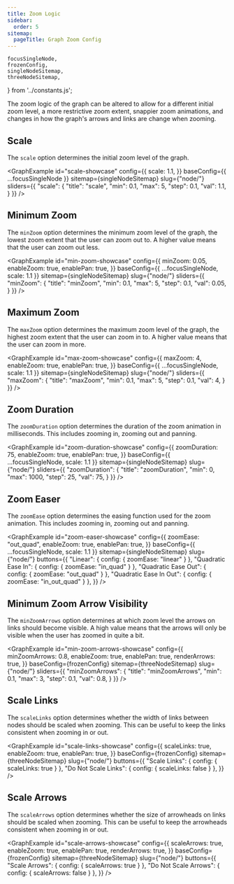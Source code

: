```yaml
---
title: Zoom Logic
sidebar:
  order: 5
sitemap:
  pageTitle: Graph Zoom Config
---
```


	focusSingleNode,
	frozenConfig,
	singleNodeSitemap,
	threeNodeSitemap,
} from '../constants.js';

The zoom logic of the graph can be altered to allow for a different initial zoom level, a more restrictive zoom extent,
snappier zoom animations, and changes in how the graph's arrows and links are change when zooming.

## Scale

The `scale` option determines the initial zoom level of the graph.

<GraphExample id="scale-showcase" config={{
	scale: 1.1,
}} baseConfig={{ ...focusSingleNode }} sitemap={singleNodeSitemap} slug={"node/"}
	sliders={{
		"scale": {
			"title": "scale",
			"min": 0.1,
			"max": 5,
			"step": 0.1,
			"val": 1.1,
		}
	}}
/>


## Minimum Zoom

The `minZoom` option determines the minimum zoom level of the graph, the lowest zoom extent that the user can zoom out to.
A higher value means that the user can zoom out less.

<GraphExample id="min-zoom-showcase" config={{
	minZoom: 0.05,
	enableZoom: true,
	enablePan: true,
}} baseConfig={{ ...focusSingleNode, scale: 1.1 }} sitemap={singleNodeSitemap} slug={"node/"}
	sliders={{
		"minZoom": {
			"title": "minZoom",
			"min": 0.1,
			"max": 5,
			"step": 0.1,
			"val": 0.05,
		}
	}}
/>


## Maximum Zoom

The `maxZoom` option determines the maximum zoom level of the graph, the highest zoom extent that the user can zoom in to.
A higher value means that the user can zoom in more.

<GraphExample id="max-zoom-showcase" config={{
	maxZoom: 4,
	enableZoom: true,
	enablePan: true,
}} baseConfig={{ ...focusSingleNode, scale: 1.1 }} sitemap={singleNodeSitemap} slug={"node/"}
	sliders={{
		"maxZoom": {
			"title": "maxZoom",
			"min": 0.1,
			"max": 5,
			"step": 0.1,
			"val": 4,
		}
	}}
/>


## Zoom Duration

The `zoomDuration` option determines the duration of the zoom animation in milliseconds.
This includes zooming in, zooming out and panning.

<GraphExample id="zoom-duration-showcase" config={{
	zoomDuration: 75,
	enableZoom: true,
	enablePan: true,
}} baseConfig={{ ...focusSingleNode, scale: 1.1 }} sitemap={singleNodeSitemap} slug={"node/"}
	sliders={{
		"zoomDuration": {
			"title": "zoomDuration",
			"min": 0,
			"max": 1000,
			"step": 25,
			"val": 75,
		}
	}}
/>

## Zoom Easer

The `zoomEase` option determines the easing function used for the zoom animation.
This includes zooming in, zooming out and panning.

<GraphExample id="zoom-easer-showcase" config={{
	zoomEase: "out_quad",
	enableZoom: true,
	enablePan: true,
}} baseConfig={{ ...focusSingleNode, scale: 1.1 }} sitemap={singleNodeSitemap} slug={"node/"}
	buttons={{
		"Linear": { config: { zoomEase: "linear" } },
		"Quadratic Ease In": { config: { zoomEase: "in_quad" } },
		"Quadratic Ease Out": { config: { zoomEase: "out_quad" } },
		"Quadratic Ease In Out": { config: { zoomEase: "in_out_quad" } },
	}}
/>


## Minimum Zoom Arrow Visibility

The `minZoomArrows` option determines at which zoom level the arrows on links should become visible.
A high value means that the arrows will only be visible when the user has zoomed in quite a bit.

<GraphExample id="min-zoom-arrows-showcase" config={{
	minZoomArrows: 0.8,
	enableZoom: true,
	enablePan: true,
	renderArrows: true,
}} baseConfig={frozenConfig} sitemap={threeNodeSitemap} slug={"node/"}
	sliders={{
		"minZoomArrows": {
			"title": "minZoomArrows",
			"min": 0.1,
			"max": 3,
			"step": 0.1,
			"val": 0.8,
		}
	}}
/>


## Scale Links

The `scaleLinks` option determines whether the width of links between nodes should be scaled when zooming.
This can be useful to keep the links consistent when zooming in or out.

<GraphExample id="scale-links-showcase" config={{
	scaleLinks: true,
	enableZoom: true,
	enablePan: true,
}} baseConfig={frozenConfig} sitemap={threeNodeSitemap} slug={"node/"}
	buttons={{
		"Scale Links": { config: { scaleLinks: true } },
		"Do Not Scale Links": { config: { scaleLinks: false } },
	}}
/>


## Scale Arrows

The `scaleArrows` option determines whether the size of arrowheads on links should be scaled when zooming.
This can be useful to keep the arrowheads consistent when zooming in or out.

<GraphExample id="scale-arrows-showcase" config={{
	scaleArrows: true,
	enableZoom: true,
	enablePan: true,
	renderArrows: true,
}} baseConfig={frozenConfig} sitemap={threeNodeSitemap} slug={"node/"}
	buttons={{
		"Scale Arrows": { config: { scaleArrows: true } },
		"Do Not Scale Arrows": { config: { scaleArrows: false } },
	}}
/>
